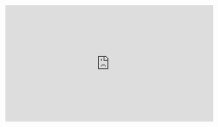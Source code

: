 
<iframe
  width="650"
  height="365"
  src="https://www.youtube.com/embed/yco5xhShYFs"
  frameBorder="0"
  allow="autoplay; encrypted-media; picture-in-picture"
  allowFullScreen={true}
/>

Tropical forests are the most biodiverse regions on earth, providing a rich habitat for thousands of species of animals and plants. Monitoring the wildlife living within these areas is essential for scientists studying the effect of human pressures on the health of ecosystems, as well as to ensure the conservation of rare species.
Traditionally, biodiversity monitoring has been done manually by highly skilled specialists who are trained to recognise animals within the forest by sight or sound. Over the course of months and years, it is possible to build up a comprehensive list of all the animals found at a given location in the forest. Whilst this is a tried and tested method, it is expensive, slow, and susceptible to human biases.
SAFE Acoustics is an interdisciplinary research project, where we are applying cutting-edge advances from the fields of engineering and machine learning to fully automate biodiversity monitoring in the tropical forests of Borneo. We do this by listening to the sounds of the animals.
We have developed real-time acoustic monitoring units which we have deployed in a network across varying levels of forest degradation at the SAFE project research site in Sabah, Malaysia. Some of our recorders are in primary forest that’s largely untouched by humans, whilst others are in logged forests and even inside commercial oil-palm plantations.
Have a browse around our interactive map on the homepage to listen to audio streaming directly from the tropical forests of Borneo, straight to your device. We've found in addition to the wealth of scientific information held within these audio streams, they also provide beautiful, unique background sounds to listen to whilst going about your daily life.
For more information on our project, read on below, or if you have any questions get in touch via [email](mailto:s.sethi16@imperial.ac.uk) or [Twitter](https://twitter.com/SafeAcoustics). Enjoy!

# Team

We are a team of scientists based at Imperial College London, Universiti Malaysia Sabah and at the South East Asia Rainforest Research Partnership. We conduct this work at the SAFE project field site in Sabah, Malaysia.
Sarab Sethi (PhD student, ICL), Rob Ewers (Professor, ICL), Lorenzo Picinali (Senior Lecturer, ICL), Nick Jones (Reader, ICL), David Orme (Research Fellow, ICL), Henry Bernard, (Associate Professor, UMS), Jani Sleutel (Research Assistant, SEARRP), Nursyamin Zulkifli (Research Assistant, SEARRP), Adi Shabrani (Former Research Assistant, SEARRP)

<People />

# Real-time ecosystem monitoring units

Recording audio from tropical forests is tricky. With daily thunderstorms, mid-day temperatures that often reach well over 30 °C, and consistent humidity around 100%, most commercially available electronics wouldn't last a few days if left out in the open.
There are a small number of audio recording devices made especially for environments with extreme weather conditions which have been used by ecologists. However, these are often expensive, inflexible, and require regular maintenance to continue running over long deployments.
We were looking for a device that was adaptable, inexpensive and would allow us to stream data directly from the field, requiring minimal effort in the way of maintenance. Since it didn't exist, we developed our own hardware based around the Raspberry Pi microcomputer.

<ImageZoom image={{ src: camp_cropped, alt: "Our Camp" }} />

The real-time monitoring device is powered by solar panels propped up in the canopy of trees, and connected to the internet via a 3G phone signal. This means it can continuously record and upload data directly to our servers for long periods of time without anyone needing to go out and replace batteries or pick up memory cards.

<ImageZoom image={{ src: recorder_vjr1, alt: "The real time recorder" }} />

Once we'd extensively tested it, we made our hardware design and software fully open-source so other scientists tackling ecosystem monitoring could easily get up and running for a fraction of the price compared to commercial alternatives. We published an open-access paper on our device in [Methods in Ecology and Evolution](https://besjournals.onlinelibrary.wiley.com/doi/abs/10.1111/2041-210X.13089), and for programming enthusiasts the Python code is available on [Github](http://github.com/sarabsethi/rpi-eco-monitoring). Finally, simple, step-by-step instructions on how to put together one of these devices from scratch yourself is available at rpi-eco-monitoring.com.

# Audio analyses

Collecting audio from these locations is the first step of a fully automated biodiversity monitoring system. The next stage is applying machine learning techniques to draw out information from the huge amounts of audio data coming into our servers from the real-time monitoring units.
Broadly speaking, people tend to take two approaches to analysing audio from ecosystems. One is to try and replicate the job of the expert standing in the forest, writing down all the species they see and hear. A computer is first shown examples of all the different calls that one species might make, and builds a model for what the audio from that animal sounds like. Then in subsequent new recordings it is able to estimate how many calls in the audio belonged to that species. In this way it is possible to track populations of species in different areas of the forest.
Another approach takes a more holistic view of the ‘soundscape’. Rather than individually labelling each call in the audio as belonging to a species, the computer assigns a number corresponding to the general activity of the audio clip. For example, audio from a dawn chorus in a tropical forest would have a higher "activity level" than audio recorded in the depths of the night from a desert. This is true without needing to understand exactly which species are calling in each audio clip.
We are using both techniques to analyse the sounds from the SAFE Acoustics project. Once we've validated our methods we hope to add the outputs from our automated analyses to this website - stay tuned!

# Species communities

At each of our recorder sites, over the course of a year, we have put together a complete list of bird, frog and reptile species encountered using the point count method. Each site was surveyed at least twice at every hour of the day, to make sure we didn't miss any animals with unusual waking hours.
This data is essential as a ground truth, to ensure that the outputs of the automated analyses we are working on match up with what we observe in the field. No automated method will ever be 100% accurate, and this allows us to gain insight into the advantages and pitfalls of each of the different machine learning models we use.

<ImageZoom image={{ src: frog_and_bird, alt: "A frog and bird" }} />

To date, across all sites, we have found 120+ species of bird, and 40+ of frogs and reptiles. When you click on a recorder on our interactive map, you will be able to explore the species typically found at that location and time. Follow the links on each species for more detailed information, or if you’re a keen naturalist see if you can recognise any of their calls in the audio playing!

# SAFE project

The SAFE Project is one of the largest ecological experiments in the world. At SAFE, an international team of researchers study how biodiversity and ecosystem function change as forests are modified by human activities. As well as studying the change, scientists also explore whether preserving sections of forest within modified landscapes and around waterways can protect biodiversity and ecosystem function, and how much protection is needed to be effective.
Watch the video below for a summary of the work going on at SAFE, beyond our acoustics work, and for more detailed information visit the [SAFE project website](http://safeproject.net/).

<iframe
  width="650"
  height="365"
  src="https://www.youtube-nocookie.com/embed/K0NMLHD_qSU"
  frameBorder="0"
  allow="autoplay; encrypted-media; picture-in-picture"
  allowFullScreen={true}
/>

# Press / blogs

New Scientist: [AI eavesdrops on Borneo’s rainforests to check on biodiversity](https://www.newscientist.com/article/2179850-ai-eavesdrops-on-borneos-rainforests-to-check-on-biodiversity/)
MagPi (pgs 18-19): [Ecosystem Monitor](https://www.raspberrypi.org/magpi-issues/MagPi76.pdf?mc_cid=b185284408&mc_eid=66de66302d)
Systems and signals blog: [Towards fully automated remote ecosystem monitoring](http://systems-signals.blogspot.com/2018/10/towards-fully-automated-remote.html?m=1)
British Ecological Society, Methods blog: [Monitoring Ecosystems through Sound: The Present and Future of Passive Acoustics](https://methodsblog.com/2018/11/15/passive-acoustic-monitoring/)

# FAQs

**Why can I sometimes hear that noise you get when you leave your phone near a speaker?**
This is caused by interference from our 3G connection we use to upload the audio directly from the field. Unfortunately, when working in areas with extremely weak phone signals (such as at SAFE) this noise becomes even more of a problem than usual. We're working on reducing it in our next iteration of devices!

**Why can I only listen to old audio from certain locations?**
Whilst we have real-time monitoring units at most of our sites, it's not always possible to set them up every location. For example, at the sites within oil palm plantations with high footfall, we have found that equipment goes missing very quickly. In other locations there simply isn't any available mobile signal for our recorders to run online. In these areas you'll be listening to recordings collected manually by our team.

**What's the final goal of this project?**
We aim to continue to incorporate work from the edge of engineering and machine learning research into our project, to keep making a case for fully automated ecosystem monitoring. With appropriate analyses, and growing networks of sensors, our approach will enable us to learn more about these threatened ecosystems at a faster rate than before, and inform more sustainable forest management policies going forward.

# Funding and affiliations

<Affiliations />
